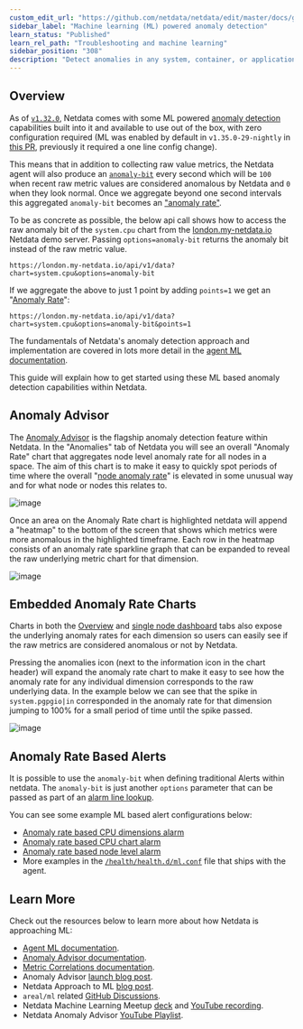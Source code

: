 ```yaml
---
custom_edit_url: "https://github.com/netdata/netdata/edit/master/docs/guides/monitor/anomaly-detection.md"
sidebar_label: "Machine learning (ML) powered anomaly detection"
learn_status: "Published"
learn_rel_path: "Troubleshooting and machine learning"
sidebar_position: "308"
description: "Detect anomalies in any system, container, or application in your infrastructure with machine learning and the open-source Netdata Agent."
---
```





## Overview

As of [`v1.32.0`](https://github.com/netdata/netdata/releases/tag/v1.32.0), Netdata comes with some ML powered [anomaly detection](https://en.wikipedia.org/wiki/Anomaly_detection) capabilities built into it and available to use out of the box, with zero configuration required (ML was enabled by default in `v1.35.0-29-nightly` in [this PR](https://github.com/netdata/netdata/pull/13158), previously it required a one line config change).

This means that in addition to collecting raw value metrics, the Netdata agent will also produce an [`anomaly-bit`](/docs/nightly/troubleshooting-and-machine-learning/configure-machine-learning-ml-powered-anomaly-detection#anomaly-bit---100--anomalous-0--normal) every second which will be `100` when recent raw metric values are considered anomalous by Netdata and `0` when they look normal. Once we aggregate beyond one second intervals this aggregated `anomaly-bit` becomes an ["anomaly rate"](/docs/nightly/troubleshooting-and-machine-learning/configure-machine-learning-ml-powered-anomaly-detection#anomaly-rate---averageanomaly-bit).

To be as concrete as possible, the below api call shows how to access the raw anomaly bit of the `system.cpu` chart from the [london.my-netdata.io](https://london.my-netdata.io) Netdata demo server. Passing `options=anomaly-bit` returns the anomaly bit instead of the raw metric value.

```
https://london.my-netdata.io/api/v1/data?chart=system.cpu&options=anomaly-bit
```

If we aggregate the above to just 1 point by adding `points=1` we get an "[Anomaly Rate](/docs/nightly/troubleshooting-and-machine-learning/configure-machine-learning-ml-powered-anomaly-detection#anomaly-rate---averageanomaly-bit)":

```
https://london.my-netdata.io/api/v1/data?chart=system.cpu&options=anomaly-bit&points=1
```

The fundamentals of Netdata's anomaly detection approach and implementation are covered in lots more detail in the [agent ML documentation](/docs/nightly/troubleshooting-and-machine-learning/configure-machine-learning-ml-powered-anomaly-detection). 

This guide will explain how to get started using these ML based anomaly detection capabilities within Netdata.

## Anomaly Advisor

The [Anomaly Advisor](/docs/nightly/troubleshooting-and-machine-learning/anomaly-advisor) is the flagship anomaly detection feature within Netdata. In the "Anomalies" tab of Netdata you will see an overall "Anomaly Rate" chart that aggregates node level anomaly rate for all nodes in a space. The aim of this chart is to make it easy to quickly spot periods of time where the overall "[node anomaly rate](/docs/nightly/troubleshooting-and-machine-learning/configure-machine-learning-ml-powered-anomaly-detection#node-anomaly-rate)" is elevated in some unusual way and for what node or nodes this relates to.

![image](https://user-images.githubusercontent.com/2178292/175928290-490dd8b9-9c55-4724-927e-e145cb1cc837.png)

Once an area on the Anomaly Rate chart is highlighted netdata will append a "heatmap" to the bottom of the screen that shows which metrics were more anomalous in the highlighted timeframe. Each row in the heatmap consists of an anomaly rate sparkline graph that can be expanded to reveal the raw underlying metric chart for that dimension.

![image](https://user-images.githubusercontent.com/2178292/175929162-02c8fe69-cc4f-4cf4-9b3a-a5e559a6feca.png)

## Embedded Anomaly Rate Charts

Charts in both the [Overview](/docs/nightly/getting-started/monitor-your-infrastructure/home-overview-and-single-node-view) and [single node dashboard](/docs/nightly/getting-started/monitor-your-infrastructure/home-overview-and-single-node-view#jump-to-single-node-dashboards) tabs also expose the underlying anomaly rates for each dimension so users can easily see if the raw metrics are considered anomalous or not by Netdata.

Pressing the anomalies icon (next to the information icon in the chart header) will expand the anomaly rate chart to make it easy to see how the anomaly rate for any individual dimension corresponds to the raw underlying data. In the example below we can see that the spike in `system.pgpgio|in` corresponded in the anomaly rate for that dimension jumping to 100% for a small period of time until the spike passed.

![image](https://user-images.githubusercontent.com/2178292/175933078-5dd951ff-7709-4bb9-b4be-34199afb3945.png)

## Anomaly Rate Based Alerts

It is possible to use the `anomaly-bit` when defining traditional Alerts within netdata. The `anomaly-bit` is just another `options` parameter that can be passed as part of an [alarm line lookup](https://learn.netdata.cloud/docs/agent/health/reference#alarm-line-lookup). 

You can see some example ML based alert configurations below:

- [Anomaly rate based CPU dimensions alarm](https://learn.netdata.cloud/docs/agent/health/reference#example-8---anomaly-rate-based-cpu-dimensions-alarm)
- [Anomaly rate based CPU chart alarm](https://learn.netdata.cloud/docs/agent/health/reference#example-9---anomaly-rate-based-cpu-chart-alarm)
- [Anomaly rate based node level alarm](https://learn.netdata.cloud/docs/agent/health/reference#example-10---anomaly-rate-based-node-level-alarm)
- More examples in the [`/health/health.d/ml.conf`](https://github.com/netdata/netdata/blob/master/health/health.d/ml.conf) file that ships with the agent.

## Learn More

Check out the resources below to learn more about how Netdata is approaching ML:

- [Agent ML documentation](/docs/nightly/troubleshooting-and-machine-learning/configure-machine-learning-ml-powered-anomaly-detection).
- [Anomaly Advisor documentation](/docs/nightly/troubleshooting-and-machine-learning/anomaly-advisor).
- [Metric Correlations documentation](/docs/nightly/troubleshooting-and-machine-learning/metric-correlations).
- Anomaly Advisor [launch blog post](https://www.netdata.cloud/blog/introducing-anomaly-advisor-unsupervised-anomaly-detection-in-netdata/).
- Netdata Approach to ML [blog post](https://www.netdata.cloud/blog/our-approach-to-machine-learning/).
- `areal/ml` related [GitHub Discussions](https://github.com/netdata/netdata/discussions?discussions_q=label%3Aarea%2Fml).
- Netdata Machine Learning Meetup [deck](https://docs.google.com/presentation/d/1rfSxktg2av2k-eMwMbjN0tXeo76KC33iBaxerYinovs/edit?usp=sharing) and [YouTube recording](https://www.youtube.com/watch?v=eJGWZHVQdNU).
- Netdata Anomaly Advisor [YouTube Playlist](https://youtube.com/playlist?list=PL-P-gAHfL2KPeUcCKmNHXC-LX-FfdO43j). 
